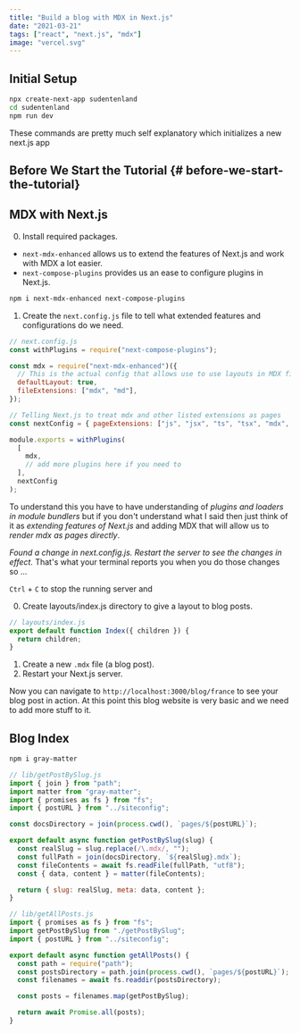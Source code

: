 ```yaml
---
title: "Build a blog with MDX in Next.js"
date: "2021-03-21"
tags: ["react", "next.js", "mdx"]
image: "vercel.svg"
---
```


## Initial Setup

```bash
npx create-next-app sudentenland
cd sudentenland
npm run dev
```


<Counter />

These commands are pretty much self explanatory which initializes a new next.js app

## Before We Start the Tutorial {# before-we-start-the-tutorial}

## MDX with Next.js

0. Install required packages.

- `next-mdx-enhanced` allows us to extend the features of Next.js and work with MDX a lot easier.
- `next-compose-plugins` provides us an ease to configure plugins in Next.js.

```bash
npm i next-mdx-enhanced next-compose-plugins
```

1. Create the `next.config.js` file to tell what extended features and configurations do we need.

```js
// next.config.js
const withPlugins = require("next-compose-plugins");

const mdx = require("next-mdx-enhanced")({
  // This is the actual config that allows use to use layouts in MDX files
  defaultLayout: true,
  fileExtensions: ["mdx", "md"],
});

// Telling Next.js to treat mdx and other listed extensions as pages
const nextConfig = { pageExtensions: ["js", "jsx", "ts", "tsx", "mdx", "md"] };

module.exports = withPlugins(
  [
    mdx,
    // add more plugins here if you need to
  ],
  nextConfig
);
```

To understand this you have to have understanding of _plugins and loaders in module bundlers_ but if you don't understand what I said then just think of it as _extending features of Next.js_ and adding MDX that will allow us to _render mdx as pages directly_.

_Found a change in next.config.js. Restart the server to see the changes in effect._
That's what your terminal reports you when you do those changes so ...

`Ctrl` + `C` to stop the running server and

0. Create layouts/index.js directory to give a layout to blog posts.

```js
// layouts/index.js
export default function Index({ children }) {
  return children;
}
```

1. Create a new `.mdx` file (a blog post).
2. Restart your Next.js server.

Now you can navigate to `http://localhost:3000/blog/france` to see your blog post in action. At this point this blog website is very basic and we need to add more stuff to it.

## Blog Index

```bash
npm i gray-matter
```

```js
// lib/getPostBySlug.js
import { join } from "path";
import matter from "gray-matter";
import { promises as fs } from "fs";
import { postURL } from "../siteconfig";

const docsDirectory = join(process.cwd(), `pages/${postURL}`);

export default async function getPostBySlug(slug) {
  const realSlug = slug.replace(/\.mdx/, "");
  const fullPath = join(docsDirectory, `${realSlug}.mdx`);
  const fileContents = await fs.readFile(fullPath, "utf8");
  const { data, content } = matter(fileContents);

  return { slug: realSlug, meta: data, content };
}
```

```js
// lib/getAllPosts.js
import { promises as fs } from "fs";
import getPostBySlug from "./getPostBySlug";
import { postURL } from "../siteconfig";

export default async function getAllPosts() {
  const path = require("path");
  const postsDirectory = path.join(process.cwd(), `pages/${postURL}`);
  const filenames = await fs.readdir(postsDirectory);

  const posts = filenames.map(getPostBySlug);

  return await Promise.all(posts);
}
```
